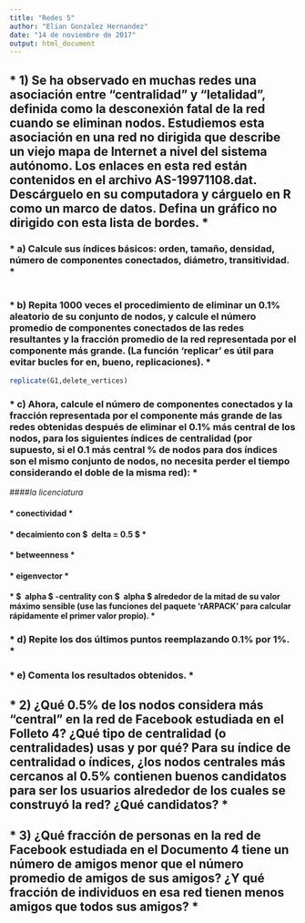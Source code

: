 ```yaml
---
title: "Redes 5"
author: "Elian Gonzalez Hernandez"
date: "14 de noviembre de 2017"
output: html_document
---
```


## * 1) Se ha observado en muchas redes una asociación entre "centralidad" y "letalidad", definida como la desconexión fatal de la red cuando se eliminan nodos. Estudiemos esta asociación en una red no dirigida que describe un viejo mapa de Internet a nivel del sistema autónomo. Los enlaces en esta red están contenidos en el archivo AS-19971108.dat. Descárguelo en su computadora y cárguelo en R como un marco de datos. Defina un gráfico no dirigido con esta lista de bordes. *

### * a) Calcule sus índices básicos: orden, tamaño, densidad, número de componentes conectados, diámetro, transitividad. *

```r

```


### * b) Repita 1000 veces el procedimiento de eliminar un 0.1% aleatorio de su conjunto de nodos, y calcule el número promedio de componentes conectados de las redes resultantes y la fracción promedio de la red representada por el componente más grande. (La función 'replicar' es útil para evitar bucles for en, bueno, replicaciones). *

```r
replicate(G1,delete_vertices)
```


### * c) Ahora, calcule el número de componentes conectados y la fracción representada por el componente más grande de las redes obtenidas después de eliminar el 0.1% más central de los nodos, para los siguientes índices de centralidad (por supuesto, si el 0.1 más central % de nodos para dos índices son el mismo conjunto de nodos, no necesita perder el tiempo considerando el doble de la misma red): *

####*la licenciatura*

#### * conectividad *

#### * decaimiento con $ \ delta = 0.5 $ *

#### * betweenness *

#### * eigenvector *

#### * $ \ alpha $ -centrality con $ \ alpha $ alrededor de la mitad de su valor máximo sensible (use las funciones del paquete 'rARPACK' para calcular rápidamente el primer valor propio). *

### * d) Repite los dos últimos puntos reemplazando 0.1% por 1%. *

### * e) Comenta los resultados obtenidos. *

## * 2) ¿Qué 0.5% de los nodos considera más "central" en la red de Facebook estudiada en el Folleto 4? ¿Qué tipo de centralidad (o centralidades) usas y por qué? Para su índice de centralidad o índices, ¿los nodos centrales más cercanos al 0.5% contienen buenos candidatos para ser los usuarios alrededor de los cuales se construyó la red? ¿Qué candidatos? *

## * 3) ¿Qué fracción de personas en la red de Facebook estudiada en el Documento 4 tiene un número de amigos menor que el número promedio de amigos de sus amigos? ¿Y qué fracción de individuos en esa red tienen menos amigos que todos sus amigos? *
